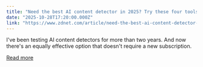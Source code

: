 ```yaml
---
title: "Need the best AI content detector in 2025? Try these four tools (you probably already use one)"
date: "2025-10-28T17:20:00.000Z"
link: "https://www.zdnet.com/article/need-the-best-ai-content-detector-in-2025-try-these-4-tools-you-probably-already-use-one/"
---
```


I've been testing AI content detectors for more than two years. And now there's an equally effective option that doesn't require a new subscription.

[Read more](https://www.zdnet.com/article/need-the-best-ai-content-detector-in-2025-try-these-4-tools-you-probably-already-use-one/)
